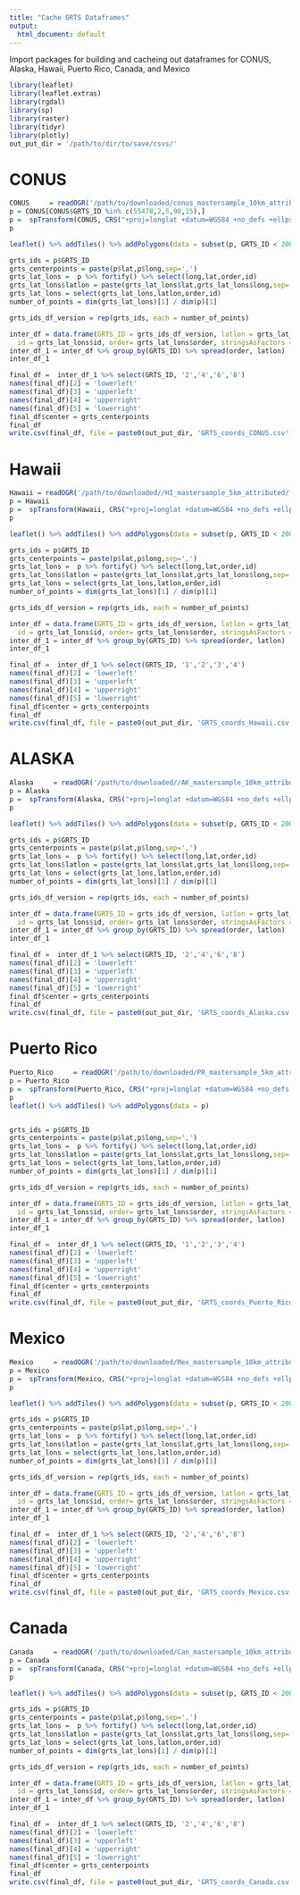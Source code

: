 ```yaml
---
title: "Cache GRTS Dataframes"
output:
  html_document: default
---
```



Import packages for building and cacheing out dataframes for CONUS, Alaska, Hawaii, Puerto Rico, Canada, and Mexico
```r
library(leaflet)
library(leaflet.extras)
library(rgdal)
library(sp)
library(raster)
library(tidyr)
library(plotly)
out_put_dir = '/path/to/dir/to/save/csvs/'
```

# CONUS
```r
CONUS     = readOGR('/path/to/downloaded/conus_mastersample_10km_attributed/')
p = CONUS[CONUS$GRTS_ID %in% c(55478,2,5,90,15),]
p =  spTransform(CONUS, CRS("+proj=longlat +datum=WGS84 +no_defs +ellps=WGS84 +towgs84=0,0,0"))
p

leaflet() %>% addTiles() %>% addPolygons(data = subset(p, GRTS_ID < 2000))

grts_ids = p$GRTS_ID
grts_centerpoints = paste(p$lat,p$long,sep=',')
grts_lat_lons =  p %>% fortify() %>% select(long,lat,order,id) 
grts_lat_lons$latlon = paste(grts_lat_lons$lat,grts_lat_lons$long,sep=',') 
grts_lat_lons = select(grts_lat_lons,latlon,order,id)
number_of_points = dim(grts_lat_lons)[1] / dim(p)[1]

grts_ids_df_version = rep(grts_ids, each = number_of_points)

inter_df = data.frame(GRTS_ID = grts_ids_df_version, latlon = grts_lat_lons$latlon, 
  id = grts_lat_lons$id, order= grts_lat_lons$order, stringsAsFactors = FALSE)
inter_df_1 = inter_df %>% group_by(GRTS_ID) %>% spread(order, latlon)
inter_df_1

final_df =  inter_df_1 %>% select(GRTS_ID, '2','4','6','8')
names(final_df)[2] = 'lowerleft'
names(final_df)[3] = 'upperleft'
names(final_df)[4] = 'upperright'
names(final_df)[5] = 'lowerright'
final_df$center = grts_centerpoints
final_df
write.csv(final_df, file = paste0(out_put_dir, 'GRTS_coords_CONUS.csv'))
```

# Hawaii
```r
Hawaii = readOGR('/path/to/downloaded//HI_mastersample_5km_attributed/')
p = Hawaii
p =  spTransform(Hawaii, CRS("+proj=longlat +datum=WGS84 +no_defs +ellps=WGS84 +towgs84=0,0,0"))
p

leaflet() %>% addTiles() %>% addPolygons(data = subset(p, GRTS_ID < 2000))

grts_ids = p$GRTS_ID
grts_centerpoints = paste(p$lat,p$long,sep=',')
grts_lat_lons =  p %>% fortify() %>% select(long,lat,order,id) 
grts_lat_lons$latlon = paste(grts_lat_lons$lat,grts_lat_lons$long,sep=',') 
grts_lat_lons = select(grts_lat_lons,latlon,order,id)
number_of_points = dim(grts_lat_lons)[1] / dim(p)[1]

grts_ids_df_version = rep(grts_ids, each = number_of_points)

inter_df = data.frame(GRTS_ID = grts_ids_df_version, latlon = grts_lat_lons$latlon, 
  id = grts_lat_lons$id, order= grts_lat_lons$order, stringsAsFactors = FALSE)
inter_df_1 = inter_df %>% group_by(GRTS_ID) %>% spread(order, latlon)
inter_df_1

final_df =  inter_df_1 %>% select(GRTS_ID, '1','2','3','4')
names(final_df)[2] = 'lowerleft'
names(final_df)[3] = 'upperleft'
names(final_df)[4] = 'upperright'
names(final_df)[5] = 'lowerright'
final_df$center = grts_centerpoints
final_df
write.csv(final_df, file = paste0(out_put_dir, 'GRTS_coords_Hawaii.csv'))

```

# ALASKA
```r
Alaska     = readOGR('/path/to/downloaded//AK_mastersample_10km_attributed/')
p = Alaska
p =  spTransform(Alaska, CRS("+proj=longlat +datum=WGS84 +no_defs +ellps=WGS84 +towgs84=0,0,0"))
p

leaflet() %>% addTiles() %>% addPolygons(data = subset(p, GRTS_ID < 2000))

grts_ids = p$GRTS_ID
grts_centerpoints = paste(p$lat,p$long,sep=',')
grts_lat_lons =  p %>% fortify() %>% select(long,lat,order,id) 
grts_lat_lons$latlon = paste(grts_lat_lons$lat,grts_lat_lons$long,sep=',') 
grts_lat_lons = select(grts_lat_lons,latlon,order,id)
number_of_points = dim(grts_lat_lons)[1] / dim(p)[1]

grts_ids_df_version = rep(grts_ids, each = number_of_points)

inter_df = data.frame(GRTS_ID = grts_ids_df_version, latlon = grts_lat_lons$latlon, 
  id = grts_lat_lons$id, order= grts_lat_lons$order, stringsAsFactors = FALSE)
inter_df_1 = inter_df %>% group_by(GRTS_ID) %>% spread(order, latlon)
inter_df_1

final_df =  inter_df_1 %>% select(GRTS_ID, '2','4','6','8')
names(final_df)[2] = 'lowerleft'
names(final_df)[3] = 'upperleft'
names(final_df)[4] = 'upperright'
names(final_df)[5] = 'lowerright'
final_df$center = grts_centerpoints
final_df
write.csv(final_df, file = paste0(out_put_dir, 'GRTS_coords_Alaska.csv'))
```

# Puerto Rico
```r
Puerto_Rico     = readOGR('/path/to/downloaded/PR_mastersample_5km_attributed/')
p = Puerto_Rico
p =  spTransform(Puerto_Rico, CRS("+proj=longlat +datum=WGS84 +no_defs +ellps=WGS84 +towgs84=0,0,0"))
p
leaflet() %>% addTiles() %>% addPolygons(data = p)


grts_ids = p$GRTS_ID
grts_centerpoints = paste(p$lat,p$long,sep=',')
grts_lat_lons =  p %>% fortify() %>% select(long,lat,order,id) 
grts_lat_lons$latlon = paste(grts_lat_lons$lat,grts_lat_lons$long,sep=',') 
grts_lat_lons = select(grts_lat_lons,latlon,order,id)
number_of_points = dim(grts_lat_lons)[1] / dim(p)[1]

grts_ids_df_version = rep(grts_ids, each = number_of_points)

inter_df = data.frame(GRTS_ID = grts_ids_df_version, latlon = grts_lat_lons$latlon, 
  id = grts_lat_lons$id, order= grts_lat_lons$order, stringsAsFactors = FALSE)
inter_df_1 = inter_df %>% group_by(GRTS_ID) %>% spread(order, latlon)
inter_df_1

final_df =  inter_df_1 %>% select(GRTS_ID, '1','2','3','4')
names(final_df)[2] = 'lowerleft'
names(final_df)[3] = 'upperleft'
names(final_df)[4] = 'upperright'
names(final_df)[5] = 'lowerright'
final_df$center = grts_centerpoints
final_df
write.csv(final_df, file = paste0(out_put_dir, 'GRTS_coords_Puerto_Rico.csv'))
```

# Mexico
```r
Mexico     = readOGR('/path/to/downloaded/Mex_mastersample_10km_attributed//')
p = Mexico
p =  spTransform(Mexico, CRS("+proj=longlat +datum=WGS84 +no_defs +ellps=WGS84 +towgs84=0,0,0"))
p

leaflet() %>% addTiles() %>% addPolygons(data = subset(p, GRTS_ID < 2000))

grts_ids = p$GRTS_ID
grts_centerpoints = paste(p$lat,p$long,sep=',')
grts_lat_lons =  p %>% fortify() %>% select(long,lat,order,id) 
grts_lat_lons$latlon = paste(grts_lat_lons$lat,grts_lat_lons$long,sep=',') 
grts_lat_lons = select(grts_lat_lons,latlon,order,id)
number_of_points = dim(grts_lat_lons)[1] / dim(p)[1]

grts_ids_df_version = rep(grts_ids, each = number_of_points)

inter_df = data.frame(GRTS_ID = grts_ids_df_version, latlon = grts_lat_lons$latlon, 
  id = grts_lat_lons$id, order= grts_lat_lons$order, stringsAsFactors = FALSE)
inter_df_1 = inter_df %>% group_by(GRTS_ID) %>% spread(order, latlon)
inter_df_1

final_df =  inter_df_1 %>% select(GRTS_ID, '2','4','6','8')
names(final_df)[2] = 'lowerleft'
names(final_df)[3] = 'upperleft'
names(final_df)[4] = 'upperright'
names(final_df)[5] = 'lowerright'
final_df$center = grts_centerpoints
final_df
write.csv(final_df, file = paste0(out_put_dir, 'GRTS_coords_Mexico.csv'))
```

# Canada
```r
Canada     = readOGR('/path/to/downloaded/Can_mastersample_10km_attributed/')
p = Canada
p =  spTransform(Canada, CRS("+proj=longlat +datum=WGS84 +no_defs +ellps=WGS84 +towgs84=0,0,0"))
p

leaflet() %>% addTiles() %>% addPolygons(data = subset(p, GRTS_ID < 2000))

grts_ids = p$GRTS_ID
grts_centerpoints = paste(p$lat,p$long,sep=',')
grts_lat_lons =  p %>% fortify() %>% select(long,lat,order,id) 
grts_lat_lons$latlon = paste(grts_lat_lons$lat,grts_lat_lons$long,sep=',') 
grts_lat_lons = select(grts_lat_lons,latlon,order,id)
number_of_points = dim(grts_lat_lons)[1] / dim(p)[1]

grts_ids_df_version = rep(grts_ids, each = number_of_points)

inter_df = data.frame(GRTS_ID = grts_ids_df_version, latlon = grts_lat_lons$latlon, 
  id = grts_lat_lons$id, order= grts_lat_lons$order, stringsAsFactors = FALSE)
inter_df_1 = inter_df %>% group_by(GRTS_ID) %>% spread(order, latlon)
inter_df_1

final_df =  inter_df_1 %>% select(GRTS_ID, '2','4','6','8')
names(final_df)[2] = 'lowerleft'
names(final_df)[3] = 'upperleft'
names(final_df)[4] = 'upperright'
names(final_df)[5] = 'lowerright'
final_df$center = grts_centerpoints
final_df
write.csv(final_df, file = paste0(out_put_dir, 'GRTS_coords_Canada.csv'))
```

